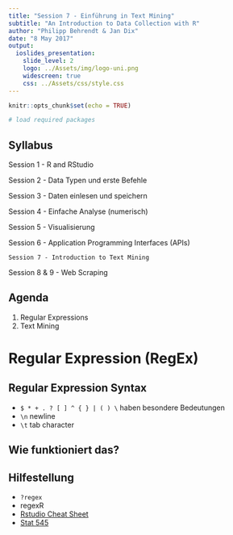 ```yaml
---
title: "Session 7 - Einführung in Text Mining"
subtitle: "An Introduction to Data Collection with R"
author: "Philipp Behrendt & Jan Dix"
date: "8 May 2017"
output: 
  ioslides_presentation:
    slide_level: 2
    logo: ../Assets/img/logo-uni.png
    widescreen: true
    css: ../Assets/css/style.css
---
```


```r
knitr::opts_chunk$set(echo = TRUE)

# load required packages

```

## Syllabus

Session 1 - R and RStudio

Session 2 - Data Typen und erste Befehle

Session 3 - Daten einlesen und speichern

Session 4 - Einfache Analyse (numerisch)

Session 5 - Visualisierung

Session 6 - Application Programming Interfaces (APIs)

`Session 7 - Introduction to Text Mining`

Session 8 & 9 - Web Scraping


## Agenda

1. Regular Expressions
2. Text Mining

# Regular Expression (RegEx)

## Regular Expression Syntax

- `$ * + . ? [ ] ^ { } | ( ) \` haben besondere Bedeutungen
- `\n` newline
- `\t` tab character

## Wie funktioniert das?



## Hilfestellung 

- `?regex`
- regexR
- [Rstudio Cheat Sheet](https://www.rstudio.com/wp-content/uploads/2016/09/RegExCheatsheet.pdf)
- [Stat 545](http://stat545.com/block022_regular-expression.html)







